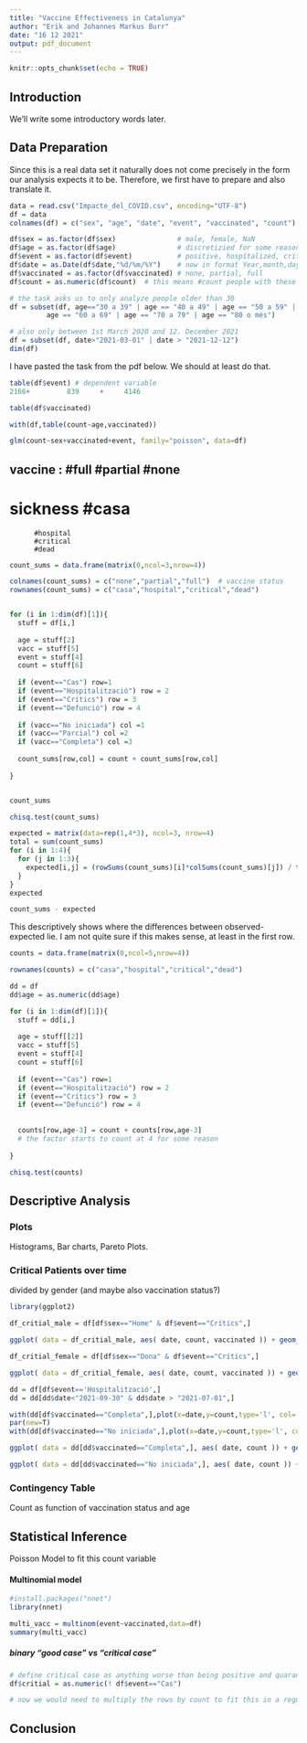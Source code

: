 ```yaml
---
title: "Vaccine Effectiveness in Catalunya"
author: "Erik and Johannes Markus Burr"
date: "16 12 2021"
output: pdf_document
---
```


```r
knitr::opts_chunk$set(echo = TRUE)
```

## Introduction
We'll write some introductory words later.

## Data Preparation

Since this is a real data set it naturally does not come precisely in the form our analysis expects it to be. Therefore, we first have to prepare and also translate it.

```r
data = read.csv("Impacte_del_COVID.csv", encoding="UTF-8")
df = data
colnames(df) = c("sex", "age", "date", "event", "vaccinated", "count")

df$sex = as.factor(df$sex)               # male, female, NaN
df$age = as.factor(df$age)               # discretizied for some reason
df$event = as.factor(df$event)           # positive, hospitalized, critical (ICU)
df$date = as.Date(df$date,"%d/%m/%Y")    # now in format Year,month,day
df$vaccinated = as.factor(df$vaccinated) # none, partial, full
df$count = as.numeric(df$count)  # this means #count people with these characteristics have been observed on this day

# the task asks us to only analyze people older than 30
df = subset(df, age=="30 a 39" | age == "40 a 49" | age == "50 a 59" |
         age == "60 a 69" | age == "70 a 79" | age == "80 o més")

# also only between 1st March 2020 and 12. December 2021
df = subset(df, date>"2021-03-01" | date > "2021-12-12")
dim(df)
```
I have pasted the task from the pdf below. We should at least do that.

```r
table(df$event) # dependent variable
2166+         839     +     4146 
```
```r
table(df$vaccinated)
```
```r
with(df,table(count~age,vaccinated))
```

```r
glm(count~sex+vaccinated+event, family="poisson", data=df)
```


## vaccine :          #full #partial #none
# sickness #casa
          #hospital
          #critical
          #dead

```r
count_sums = data.frame(matrix(0,ncol=3,nrow=4))

colnames(count_sums) = c("none","partial","full")  # vaccine status
rownames(count_sums) = c("casa","hospital","critical","dead")


for (i in 1:dim(df)[1]){
  stuff = df[i,]
  
  age = stuff[2]
  vacc = stuff[5]
  event = stuff[4]
  count = stuff[6]
  
  if (event=="Cas") row=1
  if (event=="Hospitalització") row = 2
  if (event=="Crítics") row = 3
  if (event=="Defunció") row = 4
  
  if (vacc=="No iniciada") col =1
  if (vacc=="Parcial") col =2
  if (vacc=="Completa") col =3
  
  count_sums[row,col] = count + count_sums[row,col]
  
}


count_sums

```

```r
chisq.test(count_sums)
```
```r
expected = matrix(data=rep(1,4*3), ncol=3, nrow=4)
total = sum(count_sums)
for (i in 1:4){
  for (j in 1:3){
    expected[i,j] = (rowSums(count_sums)[i]*colSums(count_sums)[j]) / total
  }
}
expected

```
```r
count_sums - expected
```
This descriptively shows where the differences between observed-expected lie. I am not quite sure if this makes sense, at least in the first row.

```r

counts = data.frame(matrix(0,ncol=5,nrow=4))

rownames(counts) = c("casa","hospital","critical","dead")

dd = df
dd$age = as.numeric(dd$age)

for (i in 1:dim(df)[1]){
  stuff = dd[i,]
  
  age = stuff[[2]]
  vacc = stuff[5]
  event = stuff[4]
  count = stuff[6]
  
  if (event=="Cas") row=1
  if (event=="Hospitalització") row = 2
  if (event=="Crítics") row = 3
  if (event=="Defunció") row = 4
  
  
  counts[row,age-3] = count + counts[row,age-3]
  # the factor starts to count at 4 for some reason
  
}

```
```r
chisq.test(counts)

```



## Descriptive Analysis
### Plots
Histograms, Bar charts, Pareto Plots.

### Critical Patients over time
divided by gender (and maybe also vaccination status?)

```r
library(ggplot2)

df_critial_male = df[df$sex=="Home" & df$event=="Crítics",]

ggplot( data = df_critial_male, aes( date, count, vaccinated )) + geom_line() 
```
```r
df_critial_female = df[df$sex=="Dona" & df$event=="Crítics",]

ggplot( data = df_critial_female, aes( date, count, vaccinated )) + geom_line() 
```



```r
dd = df[df$event=='Hospitalització',]
dd = dd[dd$date<"2021-09-30" & dd$date > "2021-07-01",]

with(dd[df$vaccinated=="Completa",],plot(x=date,y=count,type='l', col='green'))
par(new=T)
with(dd[df$vaccinated=="No iniciada",],plot(x=date,y=count,type='l', col='red'))
```
```r

ggplot( data = dd[dd$vaccinated=="Completa",], aes( date, count )) + geom_line()
```
```r

ggplot( data = dd[dd$vaccinated=="No iniciada",], aes( date, count )) + geom_line()
```


### Contingency Table
Count as function of vaccination status and age

## Statistical Inference
Poisson Model to fit this count variable


#### Multinomial model

```r
#install.packages("nnet")
library(nnet)

multi_vacc = multinom(event~vaccinated,data=df)
summary(multi_vacc)

```

##### binary "good case" vs "critical case"

```r
# define critical case as anything worse than being positive and quarantined ("Cas")
df$critial = as.numeric(! df$event=="Cas")

# now we would need to multiply the rows by count to fit this in a regular way i think
```


## Conclusion
